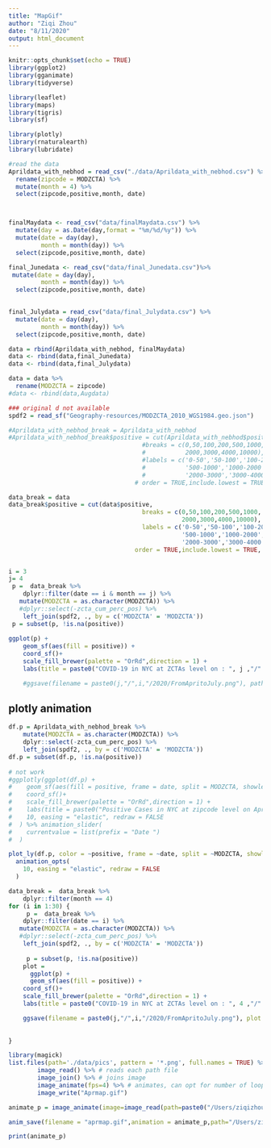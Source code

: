 ```yaml
---
title: "MapGif"
author: "Ziqi Zhou"
date: "8/11/2020"
output: html_document
---
```


```r
knitr::opts_chunk$set(echo = TRUE)
library(ggplot2)
library(gganimate)
library(tidyverse)

library(leaflet)
library(maps)
library(tigris)
library(sf)

library(plotly)
library(rnaturalearth)
library(lubridate)
```

```r
#read the data
Aprildata_with_nebhod = read_csv("./data/Aprildata_with_nebhod.csv") %>% 
  rename(zipcode = MODZCTA) %>% 
  mutate(month = 4) %>% 
  select(zipcode,positive,month, date) 



finalMaydata <- read_csv("data/finalMaydata.csv") %>% 
  mutate(day = as.Date(day,format = "%m/%d/%y")) %>% 
  mutate(date = day(day),
         month = month(day)) %>% 
  select(zipcode,positive,month, date) 

final_Junedata <- read_csv("data/final_Junedata.csv")%>% 
 mutate(date = day(day),
         month = month(day)) %>% 
  select(zipcode,positive,month, date) 

  
final_Julydata = read_csv("data/final_Julydata.csv") %>% 
  mutate(date = day(day),
         month = month(day)) %>% 
  select(zipcode,positive,month, date) 

data = rbind(Aprildata_with_nebhod, finalMaydata)
data <- rbind(data,final_Junedata)
data <- rbind(data,final_Julydata)

data = data %>% 
  rename(MODZCTA = zipcode)
#data <- rbind(data,Augdata)

### original d not available
spdf2 = read_sf("Geography-resources/MODZCTA_2010_WGS1984.geo.json")
```

```r
#Aprildata_with_nebhod_break = Aprildata_with_nebhod
#Aprildata_with_nebhod_break$positive = cut(Aprildata_with_nebhod$positive, 
                                     #breaks = c(0,50,100,200,500,1000,
                                     #           2000,3000,4000,10000),
                                     #labels = c('0-50','50-100','100-200','200-500',
                                     #           '500-1000','1000-2000',
                                     #           '2000-3000','3000-4000','4000+'),
                                   # order = TRUE,include.lowest = TRUE, right = TRUE)
```



```r
data_break = data
data_break$positive = cut(data$positive, 
                                     breaks = c(0,50,100,200,500,1000,
                                                2000,3000,4000,10000),
                                     labels = c('0-50','50-100','100-200','200-500',
                                                '500-1000','1000-2000',
                                                '2000-3000','3000-4000','4000+'),
                                   order = TRUE,include.lowest = TRUE, right = TRUE)



```

```r
i = 3
j= 4
 p =  data_break %>% 
    dplyr::filter(date == i & month == j) %>% 
   mutate(MODZCTA = as.character(MODZCTA)) %>% 
   #dplyr::select(-zcta_cum_perc_pos) %>% 
    left_join(spdf2, ., by = c('MODZCTA' = 'MODZCTA')) 
 p = subset(p, !is.na(positive))
    
ggplot(p) + 
    geom_sf(aes(fill = positive)) + 
    coord_sf()+
    scale_fill_brewer(palette = "OrRd",direction = 1) + 
    labs(title = paste0("COVID-19 in NYC at ZCTAs level on : ", j ,"/" ,i,"/2020"))

    #ggsave(filename = paste0(j,"/",i,"/2020/FromApritoJuly.png"), path = "/Users/ziqizhou/Desktop/MSPH_1st_Year/P8105_Data_Science/Git/zipcode_covid-19/data/pics",plot = plot, width = 20, height = 20, units = "cm")
```

## plotly animation

```r
df.p = Aprildata_with_nebhod_break %>% 
    mutate(MODZCTA = as.character(MODZCTA)) %>% 
    dplyr::select(-zcta_cum_perc_pos) %>% 
    left_join(spdf2, ., by = c('MODZCTA' = 'MODZCTA')) 
df.p = subset(df.p, !is.na(positive))
  
# not work
#ggplotly(ggplot(df.p) + 
#    geom_sf(aes(fill = positive, frame = date, split = MODZCTA, showlegend = FALSE)) + 
#    coord_sf()+
#    scale_fill_brewer(palette = "OrRd",direction = 1) + 
#    labs(title = paste0("Positive Cases in NYC at zipcode level on April"))) %>%  animation_opts(
#    10, easing = "elastic", redraw = FALSE
#  ) %>% animation_slider(
#    currentvalue = list(prefix = "Date ")
#  )

```

```r
plot_ly(df.p, color = ~positive, frame = ~date, split = ~MODZCTA, showlegend = FALSE) %>%
  animation_opts(
    10, easing = "elastic", redraw = FALSE
  )
```


```r

data_break =  data_break %>% 
    dplyr::filter(month == 4) 
for (i in 1:30) {
     p =  data_break %>% 
    dplyr::filter(date == i) %>% 
   mutate(MODZCTA = as.character(MODZCTA)) %>% 
   #dplyr::select(-zcta_cum_perc_pos) %>% 
    left_join(spdf2, ., by = c('MODZCTA' = 'MODZCTA'))
     
     p = subset(p, !is.na(positive))
    plot = 
      ggplot(p) + 
      geom_sf(aes(fill = positive)) + 
    coord_sf()+
    scale_fill_brewer(palette = "OrRd",direction = 1) + 
    labs(title = paste0("COVID-19 in NYC at ZCTAs level on : ", 4 ,"/" ,i,"/2020"))

    ggsave(filename = paste0(j,"/",i,"/2020/FromApritoJuly.png"), plot = plot, width = 20, height = 20, units = "cm")
  
  
}

```

```r
library(magick)
list.files(path='./data/pics', pattern = '*.png', full.names = TRUE) %>% 
        image_read() %>% # reads each path file
        image_join() %>% # joins image
        image_animate(fps=4) %>% # animates, can opt for number of loops
        image_write("Aprmap.gif")
```

```r
animate_p = image_animate(image=image_read(path=paste0("/Users/ziqizhou/Desktop/MSPH_1st_Year/P8105_Data_Science/Git/NYC_covid-19.github.io/data/pics","/",i,"Apr.png")))

anim_save(filename = "aprmap.gif",animation = animate_p,path="/Users/ziqizhou/Desktop/MSPH_1st_Year/P8105_Data_Science/Git/NYC_covid-19.github.io/data/pics")

print(animate_p)
```

